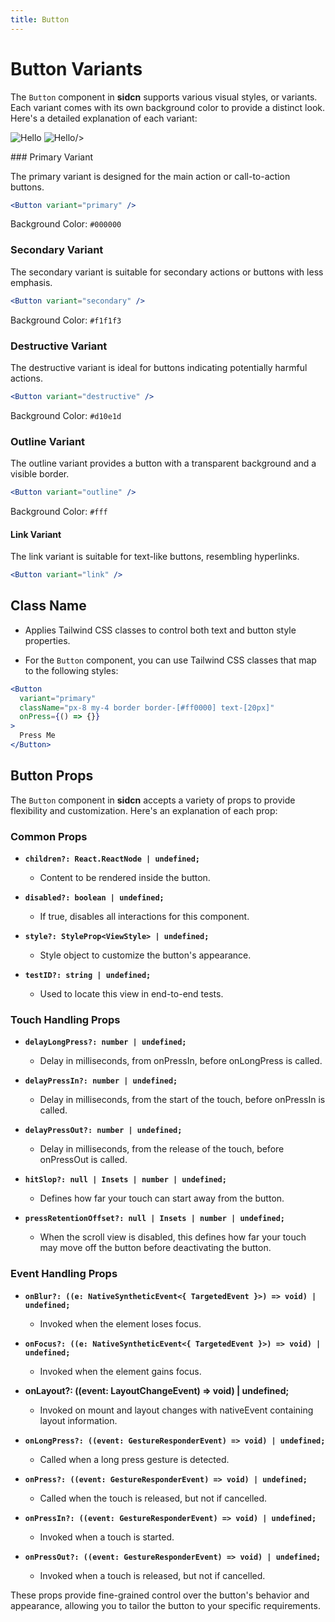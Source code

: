 ```yaml
---
title: Button
---
```



# Button Variants

The `Button` component in **sidcn** supports various visual styles, or variants. Each variant comes with its own background color to provide a distinct look. Here's a detailed explanation of each variant:

<div style={{ display: "flex", flexDirection: "row",marginTop:40}}>
  <Image
    src="/assets/components/Button/Frame.svg"
    alt="Hello"
    width={250}
    height={250}
    style={{marginLeft:'auto',marginRight:10}}
  />
  <Image
    src="/assets/components/Button/Frame-1.svg"
    alt="Hello"
    width={250}
    height={250}
    style={{marginRight:'auto',marginLeft:10}}

/>

</div>
### Primary Variant

The primary variant is designed for the main action or call-to-action buttons.

```jsx copy
<Button variant="primary" />
```

Background Color: `#000000`

### Secondary Variant

The secondary variant is suitable for secondary actions or buttons with less emphasis.

```jsx copy
<Button variant="secondary" />
```

Background Color: `#f1f1f3`

### Destructive Variant

The destructive variant is ideal for buttons indicating potentially harmful actions.

```jsx copy
<Button variant="destructive" />
```

Background Color: `#d10e1d`

### Outline Variant

The outline variant provides a button with a transparent background and a visible border.

```jsx copy
<Button variant="outline" />
```

Background Color: `#fff`

#### Link Variant

The link variant is suitable for text-like buttons, resembling hyperlinks.

```jsx
<Button variant="link" />
```

## Class Name

- Applies Tailwind CSS classes to control both text and button style properties.

- For the `Button` component, you can use Tailwind CSS classes that map to the following styles:

```jsx
<Button
  variant="primary"
  className="px-8 my-4 border border-[#ff0000] text-[20px]"
  onPress={() => {}}
>
  Press Me
</Button>
```

## Button Props

The `Button` component in **sidcn** accepts a variety of props to provide flexibility and customization. Here's an explanation of each prop:

### Common Props

- **`children?: React.ReactNode | undefined;`**

  - Content to be rendered inside the button.

- **`disabled?: boolean | undefined;`**

  - If true, disables all interactions for this component.

- **`style?: StyleProp<ViewStyle> | undefined;`**

  - Style object to customize the button's appearance.

- **`testID?: string | undefined;`**
  - Used to locate this view in end-to-end tests.

### Touch Handling Props

- **`delayLongPress?: number | undefined;`**

  - Delay in milliseconds, from onPressIn, before onLongPress is called.

- **`delayPressIn?: number | undefined;`**

  - Delay in milliseconds, from the start of the touch, before onPressIn is called.

- **`delayPressOut?: number | undefined;`**

  - Delay in milliseconds, from the release of the touch, before onPressOut is called.

- **`hitSlop?: null | Insets | number | undefined;`**

  - Defines how far your touch can start away from the button.

- **`pressRetentionOffset?: null | Insets | number | undefined;`**
  - When the scroll view is disabled, this defines how far your touch may move off the button before deactivating the button.

### Event Handling Props

- **`onBlur?: ((e: NativeSyntheticEvent<{ TargetedEvent }>) => void) | undefined;`**

  - Invoked when the element loses focus.

- **`onFocus?: ((e: NativeSyntheticEvent<{ TargetedEvent }>) => void) | undefined;`**

  - Invoked when the element gains focus.

- **onLayout?: ((event: LayoutChangeEvent) => void) | undefined;**

  - Invoked on mount and layout changes with nativeEvent containing layout information.

- **`onLongPress?: ((event: GestureResponderEvent) => void) | undefined;`**

  - Called when a long press gesture is detected.

- **`onPress?: ((event: GestureResponderEvent) => void) | undefined;`**

  - Called when the touch is released, but not if cancelled.

- **`onPressIn?: ((event: GestureResponderEvent) => void) | undefined;`**

  - Invoked when a touch is started.

- **`onPressOut?: ((event: GestureResponderEvent) => void) | undefined;`**
  - Invoked when a touch is released, but not if cancelled.

These props provide fine-grained control over the button's behavior and appearance, allowing you to tailor the button to your specific requirements.

```

```
